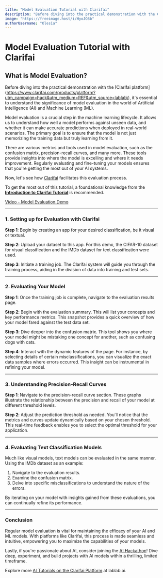 ```yaml
---
title: "Model Evaluation Tutorial with Clarifai"
description: "Before diving into the practical demonstration with the Clarifai platform, it's essential to understand the significance of model evaluation in the world of Artificial Intelligence and Machine Learning"
image: "https://freeimage.host/i/HyoJO8b"
authorUsername: "Olesia"
---
```


# Model Evaluation Tutorial with Clarifai

## What is **Model Evaluation?**

Before diving into the practical demonstration with the [Clarifai platform](https://www.clarifai.com/products/platform?utm_campaign=hack&utm_medium=REF&utm_source=lablab\), it's essential to understand the significance of model evaluation in the world of Artificial Intelligence (AI) and Machine Learning (ML).

Model evaluation is a crucial step in the machine learning lifecycle. It allows us to understand how well a model performs against unseen data, and whether it can make accurate predictions when deployed in real-world scenarios. The primary goal is to ensure that the model is not just memorizing the training data but truly learning from it.

There are various metrics and tools used in model evaluation, such as the confusion matrix, precision-recall curves, and many more. These tools provide insights into where the model is excelling and where it needs improvement. Regularly evaluating and fine-tuning your models ensures that you're getting the most out of your AI systems.

Now, let's see how [Clarifai](https://lablab.ai/tech/clarifai) facilitates this evaluation process.

To get the most out of this tutorial, a foundational knowledge from the **[Introduction to Clarifai Tutorial](https://www.youtube.com/watch?v=7atDWbJB-Lk)** is recommended.

[Video - Model Evaluation Demo](https://www.youtube.com/watch?v=wafM1N-4YLA)

---

### **1. Setting up for Evaluation with Clarifai**

**Step 1**: Begin by creating an app for your desired classification, be it visual or textual.

**Step 2**: Upload your dataset to this app. For this demo, the CIFAR-10 dataset for visual classification and the IMDb dataset for text classification were used.

**Step 3**: Initiate a training job. The Clarifai system will guide you through the training process, aiding in the division of data into training and test sets.

---

### **2. Evaluating Your Model**

**Step 1**: Once the training job is complete, navigate to the evaluation results page.

**Step 2**: Begin with the evaluation summary. This will list your concepts and key performance metrics. This snapshot provides a quick overview of how your model fared against the test data set.

**Step 3**: Dive deeper into the confusion matrix. This tool shows you where your model might be mistaking one concept for another, such as confusing dogs with cats.

**Step 4**: Interact with the dynamic features of the page. For instance, by selecting details of certain misclassifications, you can visualize the exact data samples where errors occurred. This insight can be instrumental in refining your model.

---

### **3. Understanding Precision-Recall Curves**

**Step 1**: Navigate to the precision-recall curve section. These graphs illustrate the relationship between the precision and recall of your model at different threshold levels.

**Step 2**: Adjust the prediction threshold as needed. You'll notice that the metrics and curves update dynamically based on your chosen threshold. This real-time feedback enables you to select the optimal threshold for your application.

---

### **4. Evaluating Text Classification Models**

Much like visual models, text models can be evaluated in the same manner. Using the IMDb dataset as an example:

1. Navigate to the evaluation results.
2. Examine the confusion matrix.
3. Delve into specific misclassifications to understand the nature of the errors.

By iterating on your model with insights gained from these evaluations, you can continually refine its performance.

---

### **Conclusion**

Regular model evaluation is vital for maintaining the efficacy of your AI and ML models. With platforms like Clarifai, this process is made seamless and intuitive, empowering you to maximize the capabilities of your models.

Lastly, if you're passionate about AI, consider joining the [AI Hackathon](https://lablab.ai/event)! Dive deep, experiment, and build projects with AI models within a thrilling, limited timeframe.

Explore more [AI Tutorials on the Clarifai Platform](https://lablab.ai/t/tech/clarifai) at lablab.ai.
